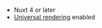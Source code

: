 - Nuxt 4 or later
- [Universal rendering](https://nuxt.com/docs/4.x/guide/concepts/rendering#universal-rendering) enabled
